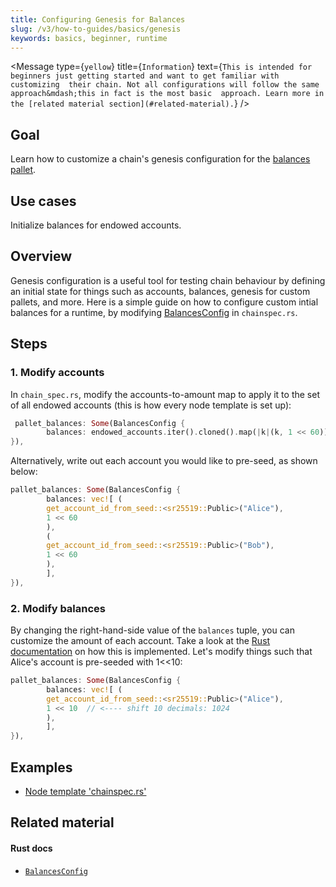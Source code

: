 ```yaml
---
title: Configuring Genesis for Balances
slug: /v3/how-to-guides/basics/genesis
keywords: basics, beginner, runtime
---
```


<Message
  type={`yellow`}
  title={`Information`}
  text={`This is intended for beginners just getting started and want to get familiar with customizing 
  their chain. Not all configurations will follow the same approach&mdash;this in fact is the most basic 
  approach. Learn more in the [related material section](#related-material).`}
/>

## Goal

Learn how to customize a chain's genesis configuration for the [balances pallet][balances-frame].

## Use cases

Initialize balances for endowed accounts.

## Overview

Genesis configuration is a useful tool for testing chain behaviour by defining an initial state for things such as accounts, balances, genesis for custom pallets, and more. Here is a simple guide on how to configure custom intial balances for a runtime, by modifying [BalancesConfig][balances-config-rustdocs] in `chainspec.rs`.

## Steps

### 1. Modify accounts

In `chain_spec.rs`, modify the accounts-to-amount map to apply it to the set of all endowed accounts (this is how every node template is set up):

```rust
 pallet_balances: Some(BalancesConfig {
		balances: endowed_accounts.iter().cloned().map(|k|(k, 1 << 60)).collect(),
}),
```

Alternatively, write out each account you would like to pre-seed, as shown below:

```rust
pallet_balances: Some(BalancesConfig {
		balances: vec![ (
		get_account_id_from_seed::<sr25519::Public>("Alice"),
		1 << 60
		),
		(
		get_account_id_from_seed::<sr25519::Public>("Bob"),
		1 << 60
		),
		],
}),
```

### 2. Modify balances

By changing the right-hand-side value of the `balances` tuple, you can customize the amount of each account. Take a look at the [Rust documentation][genesis-config-rustdocs] on how this is implemented. Let's modify things such that Alice's account is pre-seeded with 1<<10:

```rust
pallet_balances: Some(BalancesConfig {
		balances: vec![ (
		get_account_id_from_seed::<sr25519::Public>("Alice"),
		1 << 10  // <---- shift 10 decimals: 1024
		),
		],
}),
```

## Examples

- [Node template 'chainspec.rs'][node-template-chainspec]

## Related material

#### Rust docs

- [`BalancesConfig`][balances-config-rustdocs]

[balances-frame]: https://substrate.dev/docs/en/knowledgebase/runtime/frame#balances
[balances-config-rustdocs]: https://substrate.dev/rustdocs/v2.0.0/node_template_runtime/type.BalancesConfig.html
[genesis-config-rustdocs]: https://substrate.dev/rustdocs/v2.0.0/pallet_balances/struct.GenesisConfig.html
[node-template-chainspec]: https://github.com/substrate-developer-hub/substrate-node-template/blob/master/node/src/chain_spec.rs#L142-L144